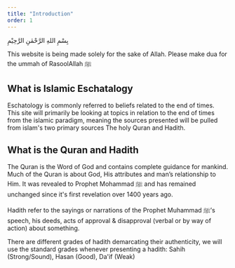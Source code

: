 ```yaml
---
title: "Introduction"
order: 1
---
```


بِسْمِ اللهِ الرَّحْمٰنِ الرَّحِيْمِ

This website is being made solely for the sake of Allah. Please make dua for the ummah of RasoolAllah ﷺ

## What is Islamic Eschatalogy

Eschatology is commonly referred to beliefs related to the end of times. This site will primarily be looking at topics in relation to the end of times from the islamic paradigm, meaning the sources presented will be pulled from islam's two primary sources The holy Quran and Hadith.

## What is the Quran and Hadith

The Quran is the Word of God and contains complete guidance for mankind. Much of the Quran is about God, His attributes and man’s relationship to Him. It was revealed to Prophet Mohammad ﷺ and has remained unchanged since it's first revelation over 1400 years ago.

Hadith refer to the sayings or narrations of the Prophet Muhammad ﷺ’s speech, his deeds, acts of approval & disapproval (verbal or by way of action) about something.

There are different grades of hadith demarcating their authenticity, we will use the standard grades whenever presenting a hadith: Sahih (Strong/Sound), Hasan (Good), Da'if (Weak) 
